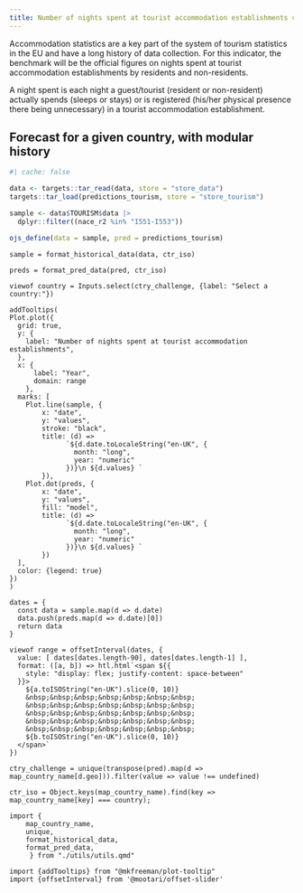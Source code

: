 ```yaml
---
title: Number of nights spent at tourist accommodation establishments challenge
---
```


Accommodation statistics are a key part of the system of tourism statistics in the EU and have a long history of data collection.
For this indicator, the benchmark will be the official figures on nights spent at tourist accommodation establishments by residents and non-residents.

A night spent is each night a guest/tourist (resident or non-resident) actually spends (sleeps or stays) or is registered (his/her physical presence there being unnecessary) in a tourist accommodation establishment.

## Forecast for a given country, with modular history

```r
#| cache: false

data <- targets::tar_read(data, store = "store_data")
targets::tar_load(predictions_tourism, store = "store_tourism")

sample <- data$TOURISM$data |>
  dplyr::filter((nace_r2 %in% "I551-I553"))

ojs_define(data = sample, pred = predictions_tourism)
```

```ojs
sample = format_historical_data(data, ctr_iso)
```

```ojs
preds = format_pred_data(pred, ctr_iso)
```


```ojs
viewof country = Inputs.select(ctry_challenge, {label: "Select a country:"})
```


```ojs
addTooltips(
Plot.plot({
  grid: true,
  y: {
    label: "Number of nights spent at tourist accommodation establishments",
  },  
  x: {
      label: "Year",
      domain: range
    },
  marks: [
    Plot.line(sample, {
        x: "date", 
        y: "values", 
        stroke: "black",
        title: (d) =>
              `${d.date.toLocaleString("en-UK", {
                month: "long",
                year: "numeric"
              })}\n ${d.values} `
        }),
    Plot.dot(preds, {
        x: "date", 
        y: "values",
        fill: "model",
        title: (d) =>
              `${d.date.toLocaleString("en-UK", {
                month: "long",
                year: "numeric"
              })}\n ${d.values} `
        })
  ],
  color: {legend: true}
})
)
```

```ojs
dates = {
  const data = sample.map(d => d.date)
  data.push(preds.map(d => d.date)[0])
  return data  
}

viewof range = offsetInterval(dates, {
  value: [ dates[dates.length-90], dates[dates.length-1] ],
  format: ([a, b]) => htl.html`<span ${{
    style: "display: flex; justify-content: space-between"
  }}>
    ${a.toISOString("en-UK").slice(0, 10)}
    &nbsp;&nbsp;&nbsp;&nbsp;&nbsp;&nbsp;&nbsp;
    &nbsp;&nbsp;&nbsp;&nbsp;&nbsp;&nbsp;&nbsp;
    &nbsp;&nbsp;&nbsp;&nbsp;&nbsp;&nbsp;&nbsp;
    &nbsp;&nbsp;&nbsp;&nbsp;&nbsp;&nbsp;&nbsp;
    &nbsp;&nbsp;&nbsp;&nbsp;&nbsp;&nbsp;&nbsp;
    ${b.toISOString("en-UK").slice(0, 10)}
  </span>`
})
```


<!-- HELPERS -->


```ojs
ctry_challenge = unique(transpose(pred).map(d => map_country_name[d.geo])).filter(value => value !== undefined)
```

```ojs
ctr_iso = Object.keys(map_country_name).find(key => map_country_name[key] === country);
```


<!-- DEPENDENCIES -->

```ojs
import { 
    map_country_name,
    unique,
    format_historical_data,
    format_pred_data,
     } from "./utils/utils.qmd"

```

```ojs
import {addTooltips} from "@mkfreeman/plot-tooltip"
import {offsetInterval} from '@mootari/offset-slider'
```
